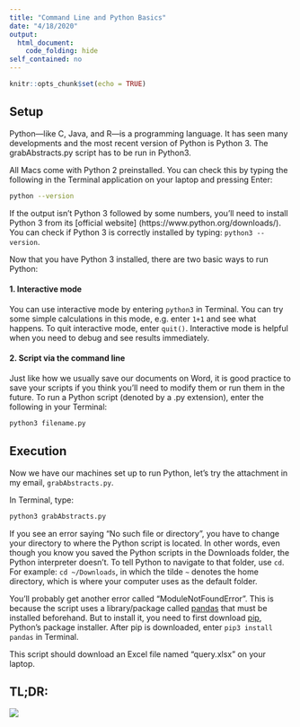 ```yaml
---
title: "Command Line and Python Basics"
date: "4/18/2020"
output:
  html_document:
    code_folding: hide
self_contained: no
---
```


```r
knitr::opts_chunk$set(echo = TRUE)
```

## Setup
Python—like C, Java, and R—is a programming language. It has seen many developments and the most recent version of Python is Python 3. The grabAbstracts.py script has to be run in Python3.

All Macs come with Python 2 preinstalled. You can check this by typing the following in the Terminal application on your laptop and pressing Enter:
```bash
python --version
```

If the output isn't Python 3 followed by some numbers, you'll need to install Python 3 from its [official website] (https://www.python.org/downloads/). You can check if Python 3 is correctly installed by typing: `python3 --version`.

Now that you have Python 3 installed, there are two basic ways to run Python:

#### 1. Interactive mode
You can use interactive mode by entering `python3` in Terminal. You can try some simple calculations in this mode, e.g. enter `1+1` and see what happens. To quit interactive mode, enter `quit()`. Interactive mode is helpful when you need to debug and see results immediately.

#### 2. Script via the command line
Just like how we usually save our documents on Word, it is good practice to save your scripts if you think you'll need to modify them or run them in the future. To run a Python script (denoted by a .py extension), enter the following in your Terminal:
```bash
python3 filename.py
```

## Execution
Now we have our machines set up to run Python, let's try the attachment in my email, `grabAbstracts.py`.

In Terminal, type:
```bash
python3 grabAbstracts.py
```

If you see an error saying "No such file or directory", you have to change your directory to where the Python script is located. In other words, even though you know you saved the Python scripts in the Downloads folder, the Python interpreter doesn't. To tell Python to navigate to that folder, use `cd`. For example: `cd ~/Downloads`, in which the tilde `~` denotes the home directory, which is where your computer uses as the default folder.

You'll probably get another error called "ModuleNotFoundError". This is because the script uses a library/package called [pandas](https://en.wikipedia.org/wiki/Pandas_(software)) that must be installed beforehand. But to install it, you need to first download [pip](https://pip.pypa.io/en/stable/), Python's package installer. After pip is downloaded, enter `pip3 install pandas` in Terminal.

This script should download an Excel file named "query.xlsx" on your laptop.

## TL;DR:
![](python.png)
